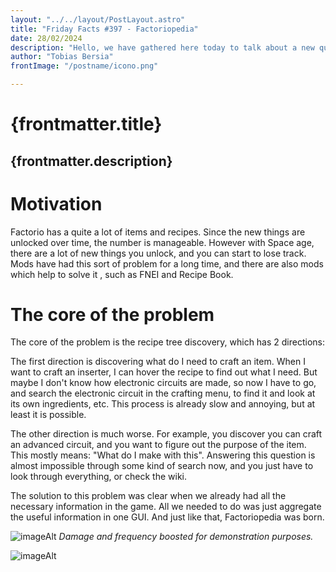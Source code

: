 ```yaml
---
layout: "../../layout/PostLayout.astro"
title: "Friday Facts #397 - Factoriopedia"
date: 28/02/2024
description: "Hello, we have gathered here today to talk about a new quality of life feature coming with 2.0."
author: "Tobias Bersia"
frontImage: "/postname/icono.png"

---
```

# {frontmatter.title}

{frontmatter.description}
---

# Motivation

Factorio has a quite a lot of items and recipes.
 Since the new things are unlocked over time, the number is manageable.
  However with Space age, there are a lot of new things you unlock, and you can start to lose track. 
  Mods have had this sort of problem for a long time, and there are also mods which help to solve it , such as FNEI and Recipe Book.

# The core of the problem

The core of the problem is the recipe tree discovery, which has 2 directions:

The first direction is discovering what do I need to craft an item. When I want to craft an inserter, I can hover the recipe to find out what I need. But maybe I don't know how electronic circuits are made, so now I have to go, and search the electronic circuit in the crafting menu, to find it and look at its own ingredients, etc.
This process is already slow and annoying, but at least it is possible.

The other direction is much worse. For example, you discover you can craft an advanced circuit, and you want to figure out the purpose of the item. This mostly means: "What do I make with this".
Answering this question is almost impossible through some kind of search now, and you just have to look through everything, or check the wiki.

The solution to this problem was clear when we already had all the necessary information in the game. All we needed to do was just aggregate the useful information in one GUI. And just like that, Factoriopedia was born.

![imageAlt](/postname/Color.png)
*Damage and frequency boosted for demonstration purposes.*

![imageAlt](/postname/Mimomentomasesquizo.png)
